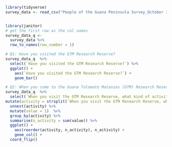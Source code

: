 

```r
library(tidyverse)
survey_data <- read_csv("People of the Guana Peninsula Survey_October 3, 2022_12.36.csv")


library(janitor)
# get the first row as the col names
survey_data_q <-
  survey_data %>%
  row_to_names(row_number = 1)

```


```r
# Q1: Have you visited the GTM Research Reserve?
survey_data_q  %>%
  select(`Have you visited the GTM Research Reserve?`) %>%
  ggplot() +
    aes(`Have you visited the GTM Research Reserve?`) +
    geom_bar()
```


```r
# Q2: When you come to the Guana Tolomato Matanzas (GTM) Research Reserve, what kind of activities do you engage in?
survey_data_q  %>%
  select(`When you visit the GTM Research Reserve, what kind of activities do you engage in? Check all that apply. - Selected Choice`) %>%
mutate(activity = strsplit(`When you visit the GTM Research Reserve, what kind of activities do you engage in? Check all that apply. - Selected Choice`, ",")) %>% 
  unnest(activity) %>% 
  mutate(value = 1)  %>% 
  group_by(activity) %>% 
  summarise(n_activity = sum(value)) %>% 
  ggplot() +
    aes(reorder(activity, n_activity), n_activity) +
    geom_col() +
  coord_flip()


```


